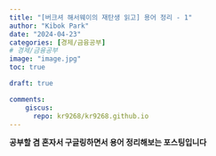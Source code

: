 ```yaml
---
title: "[버크셔 해서웨이의 재탄생 읽고] 용어 정리 - 1"
author: "Kibok Park"
date: "2024-04-23"
categories: [경제/금융공부] 
# 경제/금융공부
image: "image.jpg"
toc: true

draft: true

comments: 
    giscus:
      repo: kr9268/kr9268.github.io
---
```


**공부할 겸 혼자서 구글링하면서 용어 정리해보는 포스팅입니다**
                                              

